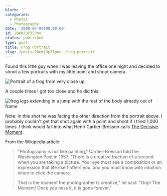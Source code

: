 ```yaml
---
blurb: ''
categories:
  - Photos
  - Photography
date: '2008-04-09T00:00:00'
id: 20eMJ3P35Pno
status: published
type: post
title: Frog Portrait
slug: /posts/20emj3p35pno--frog-portrait
---
```


Found this little guy when I was leaving the office one night and decided to shoot a few portraits with my little point and shoot camera.

<Img src="frog_portrait_20080402_snaps_0008" alt="Portrait of a frog from very close up" />

A couple times I got too close and he did this:

<Img src="frog_legs_jumping_20080402_snaps_0007" alt="frog legs extending in a jump with the rest of the body already out of frame" />

Note: in this shot he was facing the other direction from the portrait above. I probably couldn't get that shot again with a point and shoot if I tried 1,000 times. I think would fall into what Henri Cartier-Bresson calls
[The Decisive Moment](https://en.wikipedia.org/wiki/Henri_Cartier-Bresson#The_Decisive_Moment).

From the Wikipedia article:

> "Photography is not like painting," Cartier-Bresson told the Washington Post in 1957. "There is a creative fraction of a second when you are taking a picture. Your eye must see a composition or an expression that life itself offers you, and you must know with intuition when to click the camera. 
> 
> That is the moment the photographer is creative," he said. "Oop! The Moment! Once you miss it, it is gone forever."


